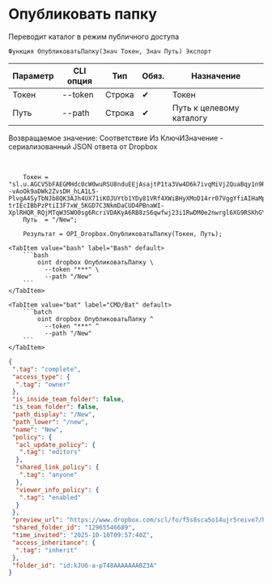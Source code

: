 ﻿---
sidebar_position: 1
description: Опубликовать папку и другие функции для работы с Dropbox в Открытом пакете интеграций - бесплатной open-source библиотеке интеграций для 1С:Предприятие 8, OneScript и CLI
keywords: [1C, 1С, 1С:Предприятие, 1С:Предприятие 8.3, API, Интеграция, Сервисы, Обмен, OneScript, CLI, Dropbox]
---


# Опубликовать папку
 Переводит каталог в режим публичного доступа



`Функция ОпубликоватьПапку(Знач Токен, Знач Путь) Экспорт`

  | Параметр | CLI опция | Тип | Обяз. | Назначение |
  |-|-|-|-|-|
  | Токен | --token | Строка | &#x2714; | Токен |
  | Путь | --path | Строка | &#x2714; | Путь к целевому каталогу |

  
  Возвращаемое значение:   Соответствие Из КлючИЗначение - сериализованный JSON ответа от Dropbox

<br/>



```bsl title="Пример использования для 1С:Предприятие/OneScript"
    Токен = "sl.u.AGCV5bFAEGMHdc0cW0wuRSU8nduEEjAsajtP1ta3Vw4D6k7ivqMiVj2QuaBqy1n9RZhUrftIcKDKh8XtftjcKoA4KBUyY3W5fiUANoMPG6j3Q7Cj--vAoOk9aDWk2ZvsDH_hLA1L5-PlvgA4SyTbNJb8QK3AJh4UX71iKOJUYtb1YDy81VRf4XWiBHyXMoD14rr07VggYfiAIHaMpgJUxkwVSGbiPxD7UlBK8zJC5kwOJqBss7pc5i7Tslne5nt2fno80MmEV_EJoi75M5kpCP2CdLEdChfFLwFNADZq6ox3OGxJ4d8TFI6aZ7Ue1yGJd67Ye2LJ3GnmpkdcKyH1Ovh_sV4slW46OLh1dJQbFdNrgILYXHaoJJrMDJodn6YR8cTWmWQ7IIlw-trIEcIBbPzPtiI3F7xW_5KGD7C3NkmDaCUD4PBnaWI-XplRHQR_RQjMTqW3SWO0sg6RcriVDAKyA6RB8zS6qwfwj23i1RwDM0e2nwrgl6XG9RSKhGYHy1jj2d_YAU9vxw61x2VFF1ILNS7833SYZ5kIDrjjhqUeKD5MoCAz6YxyE0xfSZhRZ4B8ONLeSf6SOOYVSKLi4DxMxurzFC90j0u6KFVsdYiUfeoTXarehRMafAbSnszOJcXQqevbDfsGKtbbHFQUyCaoUkia90jKnIB5W1q2Ksp1QKUcKudSiCPRT7DPRXE1LGK2WsjfmdMJyqbBSb86Yfa0ZJ8i0QT...";
    Путь  = "/New";

    Результат = OPI_Dropbox.ОпубликоватьПапку(Токен, Путь);
```
    

 <Tabs>
  
    <TabItem value="bash" label="Bash" default>
        ```bash
            oint dropbox ОпубликоватьПапку \
              --token "***" \
              --path "/New"
        ```
    </TabItem>
  
    <TabItem value="bat" label="CMD/Bat" default>
        ```batch
            oint dropbox ОпубликоватьПапку ^
              --token "***" ^
              --path "/New"
        ```
    </TabItem>
</Tabs>


```json title="Результат"
{
 ".tag": "complete",
 "access_type": {
  ".tag": "owner"
 },
 "is_inside_team_folder": false,
 "is_team_folder": false,
 "path_display": "/New",
 "path_lower": "/new",
 "name": "New",
 "policy": {
  "acl_update_policy": {
   ".tag": "editors"
  },
  "shared_link_policy": {
   ".tag": "anyone"
  },
  "viewer_info_policy": {
   ".tag": "enabled"
  }
 },
 "preview_url": "https://www.dropbox.com/scl/fo/f5s8sca5o14ujr5reive7/h?dl=0",
 "shared_folder_id": "12965546689",
 "time_invited": "2025-10-10T09:57:40Z",
 "access_inheritance": {
  ".tag": "inherit"
 },
 "folder_id": "id:kJU6-a-pT48AAAAAAABZ3A"
}
```
